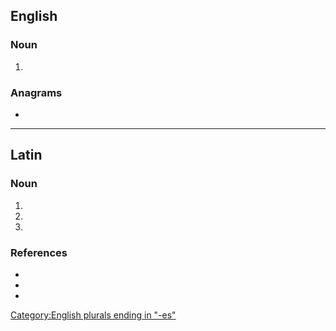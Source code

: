==English==

===Noun===
{{head|en|noun plural form}}

# {{plural of|agon|lang=en}}

===Anagrams===
* {{anagrams|en|a=aegnos|Ganoes|Genaos|geason|genoas}}

[[Category:English plurals ending in "-es"]]

----

==Latin==

===Noun===
{{la-noun-form|agōnēs}}

# {{inflection of|agōn||nom|p|lang=la}}
# {{inflection of|agōn||acc|p|lang=la}}
# {{inflection of|agōn||voc|p|lang=la}}

===References===
* {{R:du Cange}}
* {{R:Peck}}
* {{R:Smith's Antiquities}}